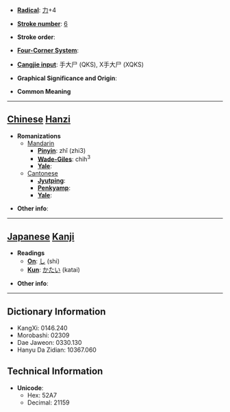 * '''[[Wiktionary:Chinese radical index| Radical]]''': [[Wiktionary:Chinese radical index 力|力]]+4

* '''[[Wiktionary:Chinese total strokes index|Stroke number]]''': [[Wiktionary:Chinese total strokes index 6|6]]

* '''Stroke order''': 

* '''[[Wiktionary:Chinese four corner index|Four-Corner System]]''': 

* '''[[Wiktionary:Chinese Cangjie index|Cangjie input]]''': 手大尸 (QKS), X手大尸 (XQKS)

* '''Graphical Significance and Origin''': 

* '''Common Meaning'''

----

== [[Chinese]] [[Hanzi]] ==

* '''Romanizations'''
** [[Mandarin]]
*** '''[[Pinyin]]''': zhǐ (zhi3)
*** '''[[Wade-Giles]]''': chih<sup>3</sup>
*** '''[[Yale]]''': 
**[[Cantonese]]
***'''[[Jyutping]]''':
***'''[[Penkyamp]]''': 
***'''[[Yale]]''': 

* '''Other info''': 

----

== [[Japanese]] [[Kanji]] ==

* '''Readings'''
** '''[[On]]''': [[し]] (shi)
** '''[[Kun]]''': [[かたい]] (katai)

* '''Other info''':  

----

== Dictionary Information ==

* KangXi: 0146.240
* Morobashi: 02309
* Dae Jaweon: 0330.130
* Hanyu Da Zidian: 10367.060

== Technical Information ==

* '''Unicode''':
** Hex: 52A7
** Decimal: 21159